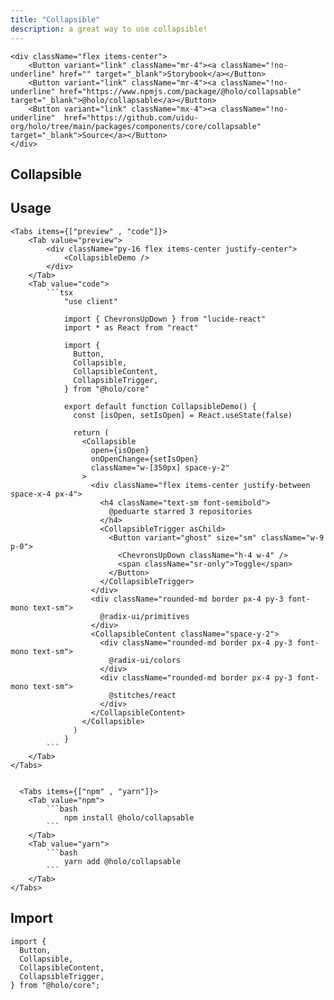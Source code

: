 ```yaml
---
title: "Collapsible"
description: a great way to use collapsible!
---
```



    <div className="flex items-center">
        <Button variant="link" className="mr-4"><a className="!no-underline" href="" target="_blank">Storybook</a></Button>
        <Button variant="link" className="mr-4"><a className="!no-underline" href="https://www.npmjs.com/package/@holo/collapsable" target="_blank">@holo/collapsable</a></Button>
        <Button variant="link" className="mx-4"><a className="!no-underline"  href="https://github.com/uidu-org/holo/tree/main/packages/components/core/collapsable" target="_blank">Source</a></Button>
    </div>

## Collapsible

<CollapsibleDemo />

## Usage

    <Tabs items={["preview" , "code"]}>
        <Tab value="preview">
            <div className="py-16 flex items-center justify-center">
                <CollapsibleDemo />
            </div>
        </Tab>
        <Tab value="code">
            ```tsx
                "use client"

                import { ChevronsUpDown } from "lucide-react"
                import * as React from "react"

                import {
                  Button,
                  Collapsible,
                  CollapsibleContent,
                  CollapsibleTrigger,
                } from "@holo/core"

                export default function CollapsibleDemo() {
                  const [isOpen, setIsOpen] = React.useState(false)

                  return (
                    <Collapsible
                      open={isOpen}
                      onOpenChange={setIsOpen}
                      className="w-[350px] space-y-2"
                    >
                      <div className="flex items-center justify-between space-x-4 px-4">
                        <h4 className="text-sm font-semibold">
                          @peduarte starred 3 repositories
                        </h4>
                        <CollapsibleTrigger asChild>
                          <Button variant="ghost" size="sm" className="w-9 p-0">
                            <ChevronsUpDown className="h-4 w-4" />
                            <span className="sr-only">Toggle</span>
                          </Button>
                        </CollapsibleTrigger>
                      </div>
                      <div className="rounded-md border px-4 py-3 font-mono text-sm">
                        @radix-ui/primitives
                      </div>
                      <CollapsibleContent className="space-y-2">
                        <div className="rounded-md border px-4 py-3 font-mono text-sm">
                          @radix-ui/colors
                        </div>
                        <div className="rounded-md border px-4 py-3 font-mono text-sm">
                          @stitches/react
                        </div>
                      </CollapsibleContent>
                    </Collapsible>
                  )
                }
            ```
        </Tab>
    </Tabs>


      <Tabs items={["npm" , "yarn"]}>
        <Tab value="npm">
            ```bash
                npm install @holo/collapsable
            ```
        </Tab>
        <Tab value="yarn">
            ```bash
                yarn add @holo/collapsable
            ```
        </Tab>
    </Tabs>

## Import

```tsx
import {
  Button,
  Collapsible,
  CollapsibleContent,
  CollapsibleTrigger,
} from "@holo/core";
```

